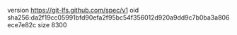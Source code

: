 version https://git-lfs.github.com/spec/v1
oid sha256:da2f19cc05991bfd90efa2f95bc54f356012d920a9dd9c7b0ba3a806ece7e82c
size 8300

